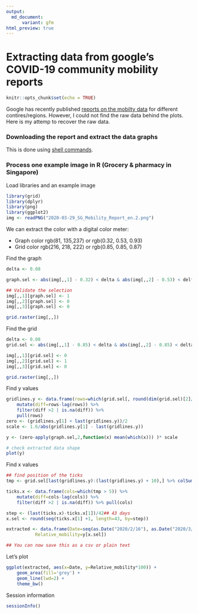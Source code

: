 ```yaml
---
output:
  md_document:
      variant: gfm
html_preview: true
---
```


# Extracting data from google's COVID-19 community mobility reports

```r
knitr::opts_chunk$set(echo = TRUE)
```

Google has recently published [reports on the mobilty data](https://www.google.com/covid19/mobility/) for different contires/regions. However, I could not find the raw data behind the plots. Here is my attemp to recover the raw data.

### Downloading the report and extract the data graphs

This is done using [shell commands](getdata.md).

### Process one example image in R (Grocery & pharmacy in Singapore)

Load libraries and an example image

```r
library(grid)
library(dplyr)
library(png)
library(ggplot2)
img <- readPNG("2020-03-29_SG_Mobility_Report_en.2.png")
```


We can extract the color with a digital color meter:

 - Graph color rgb(81, 135,237) or rgb(0.32, 0.53, 0.93)
 - Grid color rgb(216, 218, 222) or rgb(0.85, 0.85, 0.87)


Find the graph
```r
delta <- 0.08

graph.sel <- abs(img[,,1] - 0.32) < delta & abs(img[,,2] - 0.53) < delta & abs(img[,,3] - 0.93) < delta

## Validate the selection
img[,,1][graph.sel] <- 1
img[,,2][graph.sel] <- 0
img[,,3][graph.sel] <- 0

grid.raster(img[,,])
```

Find the grid
```r
delta <- 0.08
grid.sel <- abs(img[,,1] - 0.85) < delta & abs(img[,,2] - 0.85) < delta & abs(img[,,3] - 0.85) < delta

img[,,1][grid.sel] <- 0
img[,,2][grid.sel] <- 1
img[,,3][grid.sel] <- 0

grid.raster(img[,,])
```

Find y values
```r
gridlines.y <- data.frame(rows=which(grid.sel[, round(dim(grid.sel)[2]/2)])) %>% 
    mutate(diff=rows-lag(rows)) %>% 
    filter(diff >2 | is.na(diff)) %>% 
    pull(rows)
zero <- (gridlines.y[1] + last(gridlines.y))/2
scale <- 1.6/abs(gridlines.y[1] - last(gridlines.y))

y <- (zero-apply(graph.sel,2,function(x) mean(which(x))) )* scale

# check extracted data shape
plot(y)
```

Find x values
```r
## find position of the ticks
tmp <- grid.sel[last(gridlines.y):(last(gridlines.y) + 10),] %>% colSums()

ticks.x <- data.frame(cols=which(tmp > 5)) %>% 
    mutate(diff=cols-lag(cols)) %>% 
    filter(diff >2 | is.na(diff)) %>% pull(cols) 

step <- (last(ticks.x)-ticks.x[1])/42## 43 days
x.sel <- round(seq(ticks.x[1] +1, length=43, by=step))

extracted <- data.frame(Date=seq(as.Date("2020/2/16"), as.Date("2020/3/29"), by=1),
           Relative_mobility=y[x.sel])

## You can now save this as a csv or plain text
```

Let's plot
```r
ggplot(extracted, aes(x=Date, y=Relative_mobility*100)) + 
    geom_area(fill='grey') + 
    geom_line(lwd=2) + 
    theme_bw() 
```

Session information
```r
sessionInfo()
```
